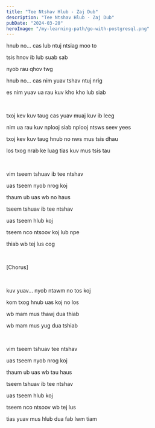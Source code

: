 ```yaml
---
title: "Tee Ntshav Hlub - Zaj Dub"
description: "Tee Ntshav Hlub - Zaj Dub"
pubDate: "2024-03-20"
heroImage: "/my-learning-path/go-with-postgresql.png"
---
```


hnub no... cas lub ntuj ntsiag moo to

tsis hnov ib lub suab sab

nyob rau qhov twg

hnub no... cas nim yuav tshav ntuj nrig

es nim yuav ua rau kuv kho kho lub siab

<br />

txoj kev kuv taug cas yuav muaj kuv ib leeg

nim ua rau kuv nplooj siab nplooj ntsws seev yees

txoj kev kuv taug hnub no nws mus tsis dhau

los txog nrab ke luag tias kuv mus tsis tau

<br />

vim tseem tshuav ib tee ntshav

uas tseem nyob nrog koj

thaum ub uas wb no haus

tseem tshuav ib tee ntshav

uas tseem hlub koj

tseem nco ntsoov koj lub npe

thiab wb tej lus cog

<br />

[Chorus]

<br />

kuv yuav... nyob ntawm no tos koj

kom txog hnub uas koj no los

wb mam mus thawj dua thiab

wb mam mus yug dua tshiab

<br />

vim tseem tshuav tee ntshav

uas tseem nyob nrog koj

thaum ub uas wb tau haus

tseem tshuav ib tee ntshav

uas tseem hlub koj

tseem nco ntsoov wb tej lus

tias yuav mus hlub dua fab lwm tiam
